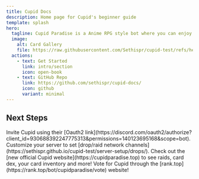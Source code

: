 ```yaml
---
title: Cupid Docs
description: Home page for Cupid's beginner guide
template: splash
hero:
  tagline: Cupid Paradise is a Anime RPG style bot where you can enjoy battling with favorite cards from different anime series, games, etc. Join up raid lobbies, fight floor battles and more!
  image:
    alt: Card Gallery
    file: https://raw.githubusercontent.com/Sethispr/cupid-test/refs/heads/main/src/assets/IMG_1338.png
  actions:
    - text: Get Started
      link: intro/section
      icon: open-book
    - text: GitHub Repo
      link: https://github.com/sethispr/cupid-docs/
      icon: github
      variant: minimal
---
```



## Next Steps

<CardGrid stagger>
  <Card title="Invite Link" icon="external">
    Invite Cupid using their [Oauth2
    link](https://discord.com/oauth2/authorize?client_id=930688392247775313&permissions=140123695168&scope=bot).
  </Card>
  <Card title="Configure your server" icon="setting">
    Customize your server to set [drop/raid network
    channels](https://sethispr.github.io/cupid-test/server-setup/drops/).
  </Card>
  <Card title="Check the new Cupid website" icon="rocket">
    Check out the [new official Cupid website](https://cupidparadise.top) to see
    raids, card dex, your card inventory and more!
  </Card>
  <Card title="Voting Cupid" icon="heart">
    Vote for Cupid through the
    [rank.top](https://rank.top/bot/cupidparadise/vote) website!
  </Card>
</CardGrid>
